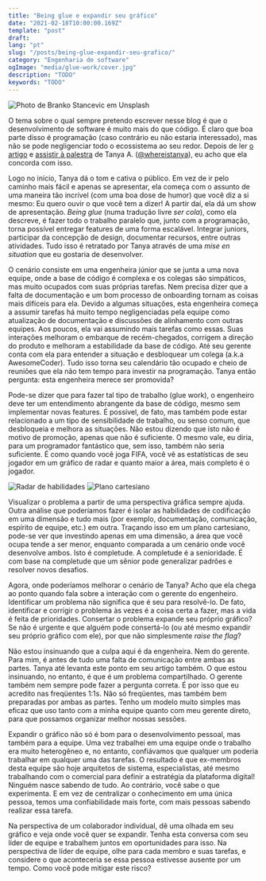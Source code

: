 ```yaml
---
title: "Being glue e expandir seu gráfico"
date: "2021-02-18T10:00:00.169Z"
template: "post"
draft: 
lang: "pt"
slug: "/posts/being-glue-expandir-seu-grafico/"
category: "Engenharia de software"
ogImage: "media/glue-work/cover.jpg"
description: "TODO"
keywords: "TODO"
---
```


![Photo de Branko Stancevic em Unsplash](/media/glue-work/cover.jpg)

O tema sobre o qual sempre pretendo escrever nesse blog é que o desenvolvimento de software é muito mais do que código. É claro que boa parte disso é programação (caso contrário eu não estaria interessado), mas não se pode negligenciar todo o ecossistema ao seu redor. Depois de ler [o artigo](https://noidea.dog/glue) e [assistir à palestra](https://www.youtube.com/watch?v=KClAPipnKqw) de Tanya A. ([@whereistanya](https://twitter.com/whereistanya)), eu acho que ela concorda com isso. 

Logo no início, Tanya dá o tom e cativa o público. Em vez de ir pelo caminho mais fácil e apenas se apresentar, ela começa com o assunto de uma maneira tão incrível (com uma boa dose de humor) que você diz a si mesmo: Eu quero ouvir o que você tem a dizer! A partir daí, ela dá um show de apresentação. 
*Being glue* (numa tradução livre *ser cola*), como ela descreve, é fazer todo o trabalho paralelo que, junto com a programação, torna possível entregar features de uma forma escalável. Integrar juniors, participar da concepção de design, documentar recursos, entre outras atividades. Tudo isso é retratado por Tanya através de uma *mise en situation* que eu gostaria de desenvolver. 

O cenário consiste em uma engenheira júnior que se junta a uma nova equipe, onde a base de código é complexa e os colegas são simpáticos, mas muito ocupados com suas próprias tarefas. Nem precisa dizer que a falta de documentação e um bom processo de onboarding tornam as coisas mais difíceis para ela. Devido a algumas situações, esta engenheira começa a assumir tarefas há muito tempo negligenciadas pela equipe como atualização de documentação e discussões de alinhamento com outras equipes. Aos poucos, ela vai assumindo mais tarefas como essas. Suas interações melhoram o embarque de recém-chegados, corrigem a direção do produto e melhoram a estabilidade da base de código. 
Até seu gerente conta com ela para entender a situação e desbloquear um colega (a.k.a AwesomeCoder). Tudo isso torna seu calendário tão ocupado e cheio de reuniões que ela não tem tempo para investir na programação. Tanya então pergunta: esta engenheira merece ser promovida? 

Pode-se dizer que para fazer tal tipo de trabalho (glue work), o engenheiro deve ter um entendimento abrangente da base de código, mesmo sem implementar novas features. É possível, de fato, mas também pode estar relacionado a um tipo de sensibilidade de trabalho, ou senso comum, que desbloqueia e melhora as situações. Não estou dizendo que isto não é motivo de promoção, apenas que não é suficiente. O mesmo vale, eu diria, para um programador fantástico que, sem isso, também não seria suficiente. É como quando você joga FIFA, você vê as estatísticas de seu jogador em um gráfico de radar e quanto maior a área, mais completo é o jogador.

![Radar de habilidades](/media/glue-work/radar-chart.png)
![Plano cartesiano](/media/glue-work/cartesian-chart.png)

Visualizar o problema a partir de uma perspectiva gráfica sempre ajuda. Outra análise que poderíamos fazer é isolar as habilidades de codificação em uma dimensão e tudo mais (por exemplo, documentação, comunicação, espírito de equipe, etc.) em outra. Traçando isso em um plano cartesiano, pode-se ver que investindo apenas em uma dimensão, a área que você ocupa tende a ser menor, enquanto comparada a um cenário onde você desenvolve ambos. Isto é completude. A completude é a senioridade. É com base na completude que um sênior pode generalizar padrões e resolver novos desafios. 

Agora, onde poderíamos melhorar o cenário de Tanya? Acho que ela chega ao ponto quando fala sobre a interação com o gerente do engenheiro. Identificar um problema não significa que é seu para resolvê-lo. De fato, identificar e corrigir o problema às vezes é a coisa certa a fazer, mas a vida é feita de prioridades. Consertar o problema expande seu próprio gráfico? Se não é urgente e que alguém pode consertá-lo (ou até mesmo expandir seu próprio gráfico com ele), por que não simplesmente *raise the flag*? 

Não estou insinuando que a culpa aqui é da engenheira. Nem do gerente. Para mim, é antes de tudo uma falta de comunicação entre ambas as partes. Tanya até levanta este ponto em seu artigo também. O que estou insinuando, no entanto, é que é um problema compartilhado. O gerente também nem sempre pode fazer a pergunta correta. É por isso que eu acredito nas freqüentes 1:1s. Não só freqüentes, mas também bem preparadas por ambas as partes. Tenho um modelo muito simples mas eficaz que uso tanto com a minha equipe quanto com meu gerente direto, para que possamos organizar melhor nossas sessões. 

Expandir o gráfico não só é bom para o desenvolvimento pessoal, mas também para a equipe. Uma vez trabalhei em uma equipe onde o trabalho era muito heterogêneo e, no entanto, confiávamos que qualquer um poderia trabalhar em qualquer uma das tarefas. O resultado é que ex-membros desta equipe são hoje arquitetos de sistema, especialistas, até mesmo trabalhando com o comercial para definir a estratégia da plataforma digital! Ninguém nasce sabendo de tudo. Ao contrário, você sabe o que experimenta. E em vez de centralizar o conhecimento em uma única pessoa, temos uma confiabilidade mais forte, com mais pessoas sabendo realizar essa tarefa. 

Na perspectiva de um colaborador individual, dê uma olhada em seu gráfico e veja onde você quer se expandir. Tenha esta conversa com seu líder de equipe e trabalhem juntos em oportunidades para isso. Na perspectiva de líder de equipe, olhe para cada membro e suas tarefas, e considere o que aconteceria se essa pessoa estivesse ausente por um tempo. Como você pode mitigar este risco?